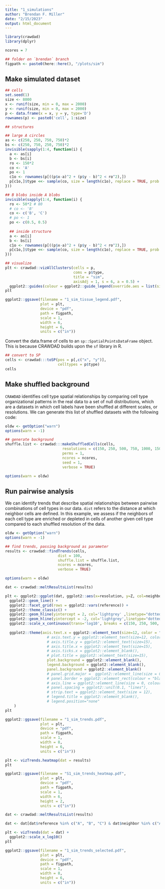 ```yaml
---
title: "1_simulations"
author: "Brendan F. Miller"
date: "2/15/2023"
output: html_document
---
```


```r

library(crawdad)
library(dplyr)

```

```r

ncores = 7

```

```r

## folder on `brendan` branch
figpath <- paste0(here::here(), "/plots/sim")

```

## Make simulated dataset

```r

## cells
set.seed(1)
size <- 8000
x <- runif(size, min = 0, max = 2000)
y <- runif(size, min = 0, max = 2000)
p <- data.frame(x = x, y = y, type='D')
rownames(p) <- paste0('cell', 1:size)

## structures

## large A circles
as <- c(250, 250, 750, 750)*2
bs <- c(250, 750, 250, 750)*2
invisible(sapply(1:4, function(i) {
  a <- as[i]
  b <- bs[i]
  ro <- 150*2
  co <- 'A'
  po <- 1
  c1o <- rownames(p[((p$x-a)^2 + (p$y - b)^2 < ro^2),])
  p[c1o,]$type <<- sample(co, size = length(c1o), replace = TRUE, prob = po)
}))

## B blobs inside A blobs
invisible(sapply(1:4, function(i) {
  ro <- 50*2 # 80
  # co <- 'B'
  co <- c('B', 'C')
  # po <- 1
  po <- c(0.5, 0.5)
  
  ## inside structure
  a <- as[i]
  b <- bs[i]
  c1o <- rownames(p[((p$x-a)^2 + (p$y - b)^2 < ro^2),])
  p[c1o,]$type <<- sample(co, size = length(c1o), replace = TRUE, prob = po)
}))

## visualize
plt <- crawdad::vizAllClusters(cells = p,
                               coms = p$type,
                               title = "sim",
                               axisAdj = 1, s = 6, a = 0.5) +
  ggplot2::guides(colour = ggplot2::guide_legend(override.aes = list(size=2), ncol = 1))
plt

ggplot2::ggsave(filename = "1_sim_tissue_legend.pdf",
                plot = plt,
                device = "pdf",
                path = figpath,
                scale = 1,
                width = 6,
                height = 6,
                units = c("in"))

```

Convert the data.frame of cells to an `sp::SpatialPointsDataFrame` object. This is because CRAWDAD builds upon the `sf` library in R.

```r

## convert to SP
cells <- crawdad:::toSP(pos = p[,c("x", "y")],
                        celltypes = p$type)
cells

```

## Make shuffled background

`CRAWDAD` identifies cell type spatial relationships by comparing cell type organizational patterns in the real data to a set of null distributions, which are a datasets in which cell labels have been shuffled at different scales, or resolutions. We can generate this list of shuffled datasets with the following code:

```r

oldw <- getOption("warn")
options(warn = -1)

## generate background
shuffle.list <- crawdad:::makeShuffledCells(cells,
                          resolutions = c(150, 250, 500, 750, 1000, 1500, 2000),
                          perms = 1,
                          ncores = ncores,
                          seed = 1,
                          verbose = TRUE)

options(warn = oldw)

```

## Run pairwise analysis

We can identify trends that describe spatial relationships between pairwise combinations of cell types in our data. `dist` refers to the distance at which neighbor cells are defined. In this example, we assess if the neighbors of each cell type are enriched or depleted in cells of another given cell type compared to each shuffled resolution of the data.

```r

oldw <- getOption("warn")
options(warn = -1)

## find trends, passing background as parameter
results <- crawdad::findTrends(cells,
                        dist = 100,
                        shuffle.list = shuffle.list,
                        ncores = ncores,
                        verbose = TRUE)

options(warn = oldw)

```

```r

dat <- crawdad::meltResultsList(results)

plt <- ggplot2::ggplot(dat, ggplot2::aes(x=resolution, y=Z, col=neighbor)) +
  ggplot2::geom_line() +
  ggplot2::facet_grid(rows = ggplot2::vars(reference)) +
  ggplot2::theme_classic() +
  ggplot2::geom_hline(yintercept = 2, col='lightgrey' ,linetype="dotted") + 
  ggplot2::geom_hline(yintercept = -2, col='lightgrey',linetype="dotted") +
  ggplot2::scale_x_continuous(trans='log10', breaks = c(150, 250, 500, 1000, 2000)) +
  
  ggplot2::theme(axis.text.x = ggplot2::element_text(size=12, color = "black", angle = -90, vjust = 0.5, hjust = 0),
                   # axis.text.y = ggplot2::element_text(size=12, color = "black"),
                   # axis.title.y = ggplot2::element_text(size=15),
                   # axis.title.x = ggplot2::element_text(size=15),
                   # axis.ticks.x = ggplot2::element_blank(),
                   # plot.title = ggplot2::element_text(size=15),
                   plot.background = ggplot2::element_blank(),
                   legend.background = ggplot2::element_blank(),
                   panel.background = ggplot2::element_blank()
                   # panel.grid.major =  ggplot2::element_line(size = 0.1, colour = "black"),
                   # panel.border = ggplot2::element_rect(colour = "black", fill=NA, size=1),
                   # axis.line = ggplot2::element_line(size = 0, colour = "black"),
                   # panel.spacing = ggplot2::unit(0.1, "lines"),
                   # strip.text = ggplot2::element_text(size = 12),
                   # legend.title = ggplot2::element_blank(),
                   # legend.position="none"
    )
plt

ggplot2::ggsave(filename = "1_sim_trends.pdf",
                plot = plt,
                device = "pdf",
                path = figpath,
                scale = 1,
                width = 8,
                height = 6,
                units = c("in"))

```

```r

plt <- vizTrends.heatmap(dat = results)
plt

ggplot2::ggsave(filename = "S1_sim_trends_heatmap.pdf",
                plot = plt,
                device = "pdf",
                path = figpath,
                scale = 1,
                width = 6,
                height = 2,
                units = c("in"))

```


```r

dat <- crawdad::meltResultsList(results)

dat <- dat[dat$reference %in% c("A", "B", "C") & dat$neighbor %in% c("A", "B", "C"),]

plt <- vizTrends(dat = dat) +
  ggplot2::scale_x_log10()
plt

ggplot2::ggsave(filename = "1_sim_trends_selected.pdf",
                plot = plt,
                device = "pdf",
                path = figpath,
                scale = 1,
                width = 8,
                height = 6,
                units = c("in"))

```



